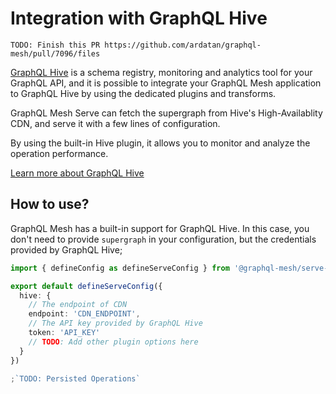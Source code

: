 # Integration with GraphQL Hive

`TODO: Finish this PR https://github.com/ardatan/graphql-mesh/pull/7096/files`

[GraphQL Hive](https://the-guild.dev/graphql/hive) is a schema registry, monitoring and analytics
tool for your GraphQL API, and it is possible to integrate your GraphQL Mesh application to GraphQL
Hive by using the dedicated plugins and transforms.

GraphQL Mesh Serve can fetch the supergraph from Hive's High-Availablity CDN, and serve it with a
few lines of configuration.

By using the built-in Hive plugin, it allows you to monitor and analyze the operation performance.

[Learn more about GraphQL Hive](https://the-guild.dev/graphql/hive/docs)

## How to use?

GraphQL Mesh has a built-in support for GraphQL Hive. In this case, you don't need to provide
`supergraph` in your configuration, but the credentials provided by GraphQL Hive;

```ts filename="mesh.config.ts"
import { defineConfig as defineServeConfig } from '@graphql-mesh/serve-cli'

export default defineServeConfig({
  hive: {
    // The endpoint of CDN
    endpoint: 'CDN_ENDPOINT',
    // The API key provided by GraphQL Hive
    token: 'API_KEY'
    // TODO: Add other plugin options here
  }
})

;`TODO: Persisted Operations`
```
